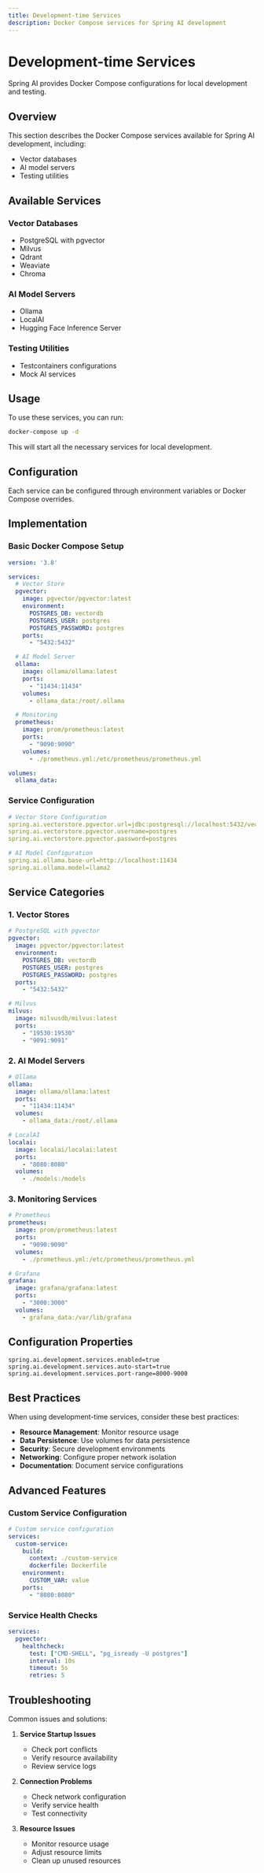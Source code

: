 ```yaml
---
title: Development-time Services
description: Docker Compose services for Spring AI development
---
```


# Development-time Services

Spring AI provides Docker Compose configurations for local development and testing.

## Overview

This section describes the Docker Compose services available for Spring AI development, including:

- Vector databases
- AI model servers
- Testing utilities

## Available Services

### Vector Databases

- PostgreSQL with pgvector
- Milvus
- Qdrant
- Weaviate
- Chroma

### AI Model Servers

- Ollama
- LocalAI
- Hugging Face Inference Server

### Testing Utilities

- Testcontainers configurations
- Mock AI services

## Usage

To use these services, you can run:

```bash
docker-compose up -d
```

This will start all the necessary services for local development.

## Configuration

Each service can be configured through environment variables or Docker Compose overrides.

## Implementation

### Basic Docker Compose Setup

```yaml
version: '3.8'

services:
  # Vector Store
  pgvector:
    image: pgvector/pgvector:latest
    environment:
      POSTGRES_DB: vectordb
      POSTGRES_USER: postgres
      POSTGRES_PASSWORD: postgres
    ports:
      - "5432:5432"

  # AI Model Server
  ollama:
    image: ollama/ollama:latest
    ports:
      - "11434:11434"
    volumes:
      - ollama_data:/root/.ollama

  # Monitoring
  prometheus:
    image: prom/prometheus:latest
    ports:
      - "9090:9090"
    volumes:
      - ./prometheus.yml:/etc/prometheus/prometheus.yml

volumes:
  ollama_data:
```

### Service Configuration

```yaml
# Vector Store Configuration
spring.ai.vectorstore.pgvector.url=jdbc:postgresql://localhost:5432/vectordb
spring.ai.vectorstore.pgvector.username=postgres
spring.ai.vectorstore.pgvector.password=postgres

# AI Model Configuration
spring.ai.ollama.base-url=http://localhost:11434
spring.ai.ollama.model=llama2
```

## Service Categories

### 1. Vector Stores

```yaml
# PostgreSQL with pgvector
pgvector:
  image: pgvector/pgvector:latest
  environment:
    POSTGRES_DB: vectordb
    POSTGRES_USER: postgres
    POSTGRES_PASSWORD: postgres
  ports:
    - "5432:5432"

# Milvus
milvus:
  image: milvusdb/milvus:latest
  ports:
    - "19530:19530"
    - "9091:9091"
```

### 2. AI Model Servers

```yaml
# Ollama
ollama:
  image: ollama/ollama:latest
  ports:
    - "11434:11434"
  volumes:
    - ollama_data:/root/.ollama

# LocalAI
localai:
  image: localai/localai:latest
  ports:
    - "8080:8080"
  volumes:
    - ./models:/models
```

### 3. Monitoring Services

```yaml
# Prometheus
prometheus:
  image: prom/prometheus:latest
  ports:
    - "9090:9090"
  volumes:
    - ./prometheus.yml:/etc/prometheus/prometheus.yml

# Grafana
grafana:
  image: grafana/grafana:latest
  ports:
    - "3000:3000"
  volumes:
    - grafana_data:/var/lib/grafana
```

## Configuration Properties

```properties
spring.ai.development.services.enabled=true
spring.ai.development.services.auto-start=true
spring.ai.development.services.port-range=8000-9000
```

## Best Practices

<Note>
When using development-time services, consider these best practices:
</Note>

- **Resource Management**: Monitor resource usage
- **Data Persistence**: Use volumes for data persistence
- **Security**: Secure development environments
- **Networking**: Configure proper network isolation
- **Documentation**: Document service configurations

## Advanced Features

### Custom Service Configuration

```yaml
# Custom service configuration
services:
  custom-service:
    build:
      context: ./custom-service
      dockerfile: Dockerfile
    environment:
      CUSTOM_VAR: value
    ports:
      - "8080:8080"
```

### Service Health Checks

```yaml
services:
  pgvector:
    healthcheck:
      test: ["CMD-SHELL", "pg_isready -U postgres"]
      interval: 10s
      timeout: 5s
      retries: 5
```

## Troubleshooting

Common issues and solutions:

1. **Service Startup Issues**
   - Check port conflicts
   - Verify resource availability
   - Review service logs

2. **Connection Problems**
   - Check network configuration
   - Verify service health
   - Test connectivity

3. **Resource Issues**
   - Monitor resource usage
   - Adjust resource limits
   - Clean up unused resources 